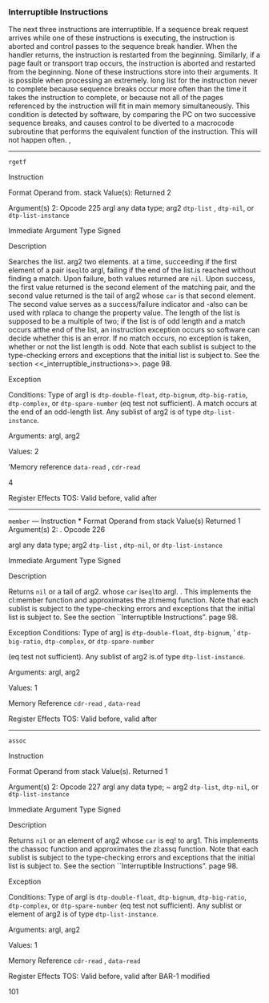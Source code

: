 ### Interruptible Instructions

The next three instructions are interruptible. If a sequence break request arrives while one of these instructions is executing, the instruction is aborted and control passes to the sequence break handier. When the handler returns, the instruction is restarted from the beginning. Similarly, if a page fault or transport trap occurs, the instruction is aborted and restarted from the beginning. None of these instructions store into their arguments. It is possible when processing an extremely. long list for the instruction never to complete because sequence breaks occur more often than the time it takes the instruction to complete, or because not all of the pages referenced by the instruction will fit in main memory simultaneously. This condition is detected by software, by comparing the PC on two successive sequence breaks, and causes control to be diverted to a macrocode subroutine that performs the equivalent function of the instruction. This will not happen often. ,

--------------------------------------

`rgetf`

Instruction

Format Operand from. stack Value(s): Returned 2

Argument(s) 2: Opcode 225 argl any data type; arg2 `dtp-list` , `dtp-nil`, or `dtp-list-instance`

Immediate Argument Type Signed

Description

Searches the list. arg2 two elements. at a time, succeeding if the first element of a pair is`eql`to argl, failing if the end of the list.is reached without finding a match. Upon failure, both values returned are `nil`. Upon success, the first value returned is the second element of the matching pair, and the second value returned is the tail of arg2 whose `car` is that second element. The second value serves as a success/failure indicator and -also can be used with rplaca to change the property value. The length of the list is supposed to be a multiple of two; if the list is of odd length and a match occurs atthe end of the list, an instruction exception occurs so software can decide whether this is an error. If no match occurs, no exception is taken, whether or not the list length is odd. Note that each sublist is subject to the type-checking errors and exceptions that the initial list is subject to. See the section \<\<\_interruptible_instructions\>\>. page 98.

Exception

Conditions: Type of arg1 is `dtp-double-float`, `dtp-bignum`, `dtp-big-ratio`, `dtp-complex`, or `dtp-spare-number` (eq test not sufficient). A match occurs at the end of an odd-length list. Any sublist of arg2 is of type `dtp-list-instance`.

Arguments: argl, arg2

Values: 2

'Memory reference  `data-read` , `cdr-read`

4

Register Effects TOS: Valid before, valid after

--------------------------------------


`member` --- Instruction \* Format Operand from stack Value(s) Returned 1 Argument(s) 2: . Opcode 226

argl any data type; arg2 `dtp-list` , `dtp-nil`, or `dtp-list-instance`

Immediate Argument Type Signed

Description

Returns `nil` or a tail of arg2. whose `car` is`eql`to argl. . This implements the cl:member function and approximates the zl:memq function. Note that each sublist is subject to the type-checking errors and exceptions that the initial list is subject to. See the section \`\`Interruptible Instructions". page 98.

Exception Conditions: Type of arg\] is `dtp-double-float`, `dtp-bignum`, ' `dtp-big-ratio`, `dtp-complex`, or `dtp-spare-number`

(eq test not sufficient). Any sublist of arg2 is.of type `dtp-list-instance`.

Arguments: argl, arg2

Values: 1

Memory Reference `cdr-read` , `data-read`

Register Effects TOS: Valid before, valid after

--------------------------------------

`assoc`

Instruction

Format Operand from stack Value(s). Returned 1

Argument(s) 2: Opcode 227 argl any data type; \~ arg2 `dtp-list`, `dtp-nil`, or `dtp-list-instance`

Immediate Argument Type Signed

Description

Returns `nil` or an element of arg2 whose `car` is eq! to arg1. This implements the chassoc function and approximates the zl:assq function. Note that each sublist is subject to the type-checking errors and exceptions that the initial list is subject to. See the section \`\`Interruptible Instructions". page 98.

Exception

Conditions: Type of argl is `dtp-double-float`, `dtp-bignum`, `dtp-big-ratio`, `dtp-complex`, or `dtp-spare-number` (eq test not sufficient). Any sublist or element of arg2 is of type `dtp-list-instance`.

Arguments: argl, arg2

Values: 1

Memory Reference `cdr-read` , `data-read`

Register Effects TOS: Valid before, valid after BAR-1 modified

101
